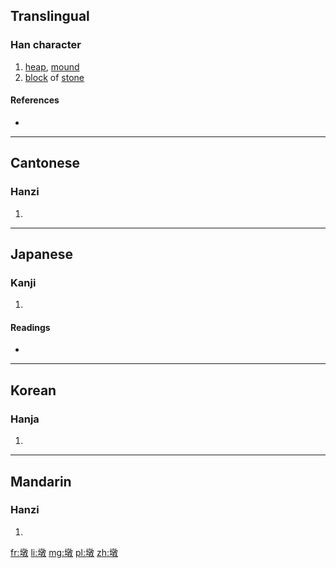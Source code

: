 ==Translingual==

===Han character===
{{Han char|rn=32|rad=土|as=12|sn=15|four=4814<sub>7</sub>|canj=土卜木大 (GYDK)|ids=⿰[[土]][[敦]]}}

# [[heap]], [[mound]]
# [[block]] of [[stone]]

====References====
* {{Han ref|kx=0239.010|dkj=05470|dj=0478.030|hdz=10488.190|uh=58A9|ud=22697|bh=BC5B|bd=48219}}

----

==Cantonese==

===Hanzi===
{{yue-hanzi|jyut=[[dan1]], [[dan2]], [[deon1]]|y=dan1, dan2, deun1}}

# {{defn|lang=yue|sort=土12}}

----

==Japanese==

===Kanji===
{{ja-kanji|grade=|rs=土12}}

# {{defn|lang=ja|sort=土12}}

====Readings====
* {{ja-readings|on=[[とん]] (ton)|kun=}}

----

==Korean==

===Hanja===
{{ko-hanja|hangeul=돈|rv=don|mr=ton}}

# {{defn|lang=ko|sort=土12}}

----

==Mandarin==

===Hanzi===
{{cmn-hanzi|pin=[[dūn]] ([[dun1]])|wg=tun<sup>1</sup>}}

# {{defn|lang=cmn|sort=土12}}

[[fr:墩]]
[[li:墩]]
[[mg:墩]]
[[pl:墩]]
[[zh:墩]]